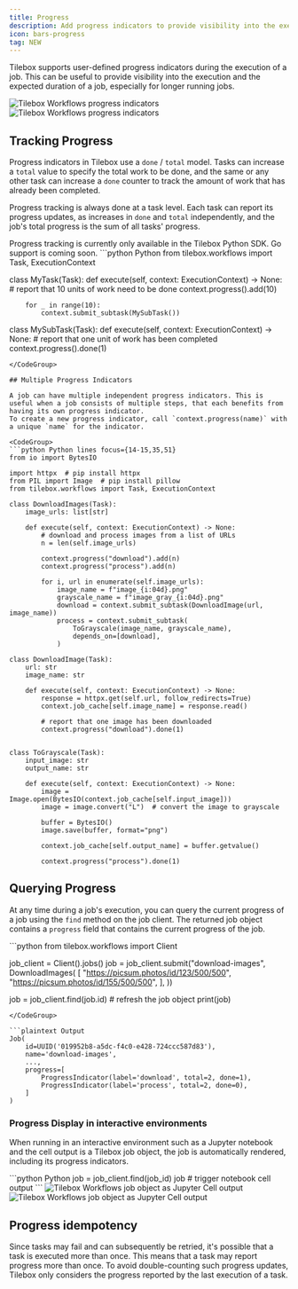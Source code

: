 ```yaml
---
title: Progress
description: Add progress indicators to provide visibility into the execution of a job
icon: bars-progress
tag: NEW
---
```


Tilebox supports user-defined progress indicators during the execution of a job. This can be useful to provide visibility into the execution and the expected duration of a job, especially for longer running jobs.

<Frame>
    <img src="/assets/workflows/progress/progress-light.png" alt="Tilebox Workflows progress indicators" className="dark:hidden" />
    <img src="/assets/workflows/progress/progress-dark.png" alt="Tilebox Workflows progress indicators" className="hidden dark:block" />
</Frame>


## Tracking Progress

Progress indicators in Tilebox use a `done` / `total` model. Tasks can increase a `total` value to specify the total work to be done, and the same or any other task can increase a `done` counter to track the amount of work that has already been completed.

Progress tracking is always done at a task level. Each task can report its progress updates, as increases in `done` and `total` independently, and the job's total progress is the sum of all tasks' progress.

<Info>
    Progress tracking is currently only available in the Tilebox Python SDK. Go support is coming soon.
</Info>

<CodeGroup>
```python Python
from tilebox.workflows import Task, ExecutionContext

class MyTask(Task):
    def execute(self, context: ExecutionContext) -> None:
        # report that 10 units of work need to be done
        context.progress().add(10)

        for _ in range(10):
            context.submit_subtask(MySubTask())

class MySubTask(Task):
    def execute(self, context: ExecutionContext) -> None:
        # report that one unit of work has been completed
        context.progress().done(1)
```
</CodeGroup>

## Multiple Progress Indicators

A job can have multiple independent progress indicators. This is useful when a job consists of multiple steps, that each benefits from having its own progress indicator.
To create a new progress indicator, call `context.progress(name)` with a unique `name` for the indicator.

<CodeGroup>
```python Python lines focus={14-15,35,51}
from io import BytesIO

import httpx  # pip install httpx
from PIL import Image  # pip install pillow
from tilebox.workflows import Task, ExecutionContext

class DownloadImages(Task):
    image_urls: list[str]

    def execute(self, context: ExecutionContext) -> None:
        # download and process images from a list of URLs
        n = len(self.image_urls)

        context.progress("download").add(n)
        context.progress("process").add(n)

        for i, url in enumerate(self.image_urls):
            image_name = f"image_{i:04d}.png"
            grayscale_name = f"image_gray_{i:04d}.png"
            download = context.submit_subtask(DownloadImage(url, image_name))
            process = context.submit_subtask(
                ToGrayscale(image_name, grayscale_name),
                depends_on=[download],
            )

class DownloadImage(Task):
    url: str
    image_name: str

    def execute(self, context: ExecutionContext) -> None:
        response = httpx.get(self.url, follow_redirects=True)
        context.job_cache[self.image_name] = response.read()
        
        # report that one image has been downloaded
        context.progress("download").done(1)


class ToGrayscale(Task):
    input_image: str
    output_name: str

    def execute(self, context: ExecutionContext) -> None:
        image = Image.open(BytesIO(context.job_cache[self.input_image]))
        image = image.convert("L")  # convert the image to grayscale

        buffer = BytesIO()
        image.save(buffer, format="png")
        
        context.job_cache[self.output_name] = buffer.getvalue()
        
        context.progress("process").done(1)
```
</CodeGroup>

## Querying Progress

At any time during a job's execution, you can query the current progress of a job using the `find` method on the job client. The returned job object contains a `progress` field that contains the current progress of the job.

<CodeGroup>
```python
from tilebox.workflows import Client

job_client = Client().jobs()
job = job_client.submit("download-images", DownloadImages(
    [
        "https://picsum.photos/id/123/500/500",
        "https://picsum.photos/id/155/500/500",
    ],
))

job = job_client.find(job.id)  # refresh the job object
print(job)
```
</CodeGroup>

```plaintext Output
Job(
    id=UUID('019952b8-a5dc-f4c0-e428-724ccc587d83'),
    name='download-images',
    ...,
    progress=[
        ProgressIndicator(label='download', total=2, done=1),
        ProgressIndicator(label='process', total=2, done=0),
    ]
)
```

### Progress Display in interactive environments

When running in an interactive environment such as a Jupyter notebook and the cell output is a Tilebox job object, the
job is automatically rendered, including its progress indicators.

<CodeGroup>
    ```python Python
    job = job_client.find(job_id)
    job  # trigger notebook cell output
    ```
</CodeGroup>

<Frame>
    <img src="/assets/workflows/progress/progress-cell-output-light.png" alt="Tilebox Workflows job object as Jupyter Cell output" className="dark:hidden" />
    <img src="/assets/workflows/progress/progress-cell-output-dark.png" alt="Tilebox Workflows job object as Jupyter Cell output" className="hidden dark:block" />
</Frame>

## Progress idempotency

Since tasks may fail and can subsequently be retried, it's possible that a task is executed more than once. This means that a task may report progress more than once.
To avoid double-counting such progress updates, Tilebox only considers the progress reported by the last execution of a task.
